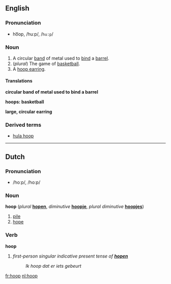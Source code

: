 ==English==

=== Pronunciation ===
*ho͞op, /huːp/, /<tt>hu:p</tt>/

===Noun===
{{en-noun-reg}}

#A circular [[band]] of metal used to [[bind]] a [[barrel]].
#(''plural'') The game of [[basketball]].
#A [[hoop earring]].

====Translations====

'''circular band of metal used to bind a barrel'''
{{top}}
{{mid}}
{{bottom}}

'''hoops: basketball'''
{{top}}
{{mid}}
{{bottom}}

'''large, circular earring'''
{{top}}
{{mid}}
{{bottom}}

===Derived terms===
*[[hula hoop]]



----
==Dutch==
=== Pronunciation ===
*/hoːp/, /ho:p/

===Noun===
'''hoop''' (''plural'' '''[[hopen]]''', ''diminutive'' '''[[hoopje]]''', ''plural diminutive'' '''[[hoopjes]]''')

#[[pile]]
#[[hope]]

===Verb===
'''hoop'''
#''first-person singular indicative present tense of '''[[hopen]]'''''<!--[[hope]]-->
#:''Ik hoop dat er iets gebeurt''<!--provide a translation, please-->
[[fr:hoop]]
[[nl:hoop]]